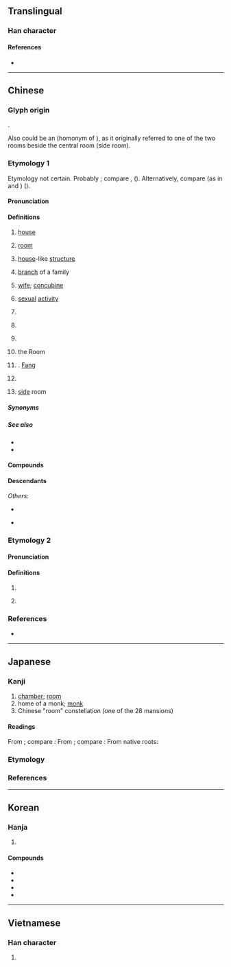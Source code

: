 {{character info}}
==Translingual==
{{stroke order|strokes=8}}
{{ja-forms|房|房|房}}

===Han character===
{{Han char|rn=63|rad=戶|as=04|sn=8|four=30227|canj=HSYHS,ISYHS|ids=⿸戶方, ⿸户方, ⿸戸方}}

====References====
* {{Han ref|kx=0415.150|dkj=11714|dj=0759.160|hdz=32260.040|uh=623F|ud=25151|bh=A9D0|bd=43472}}

----

==Chinese==
{{zh-forms}}

===Glyph origin===
{{Han etym}}
{{Han compound|戶|方|c1=s|c2=p|t1=door|ls=psc}}.

Also could be an {{Han compound|戶|方|t1=door|ls=ic|nocap=1}} (homonym of {{och-l|旁|side}}), as it originally referred to one of the two rooms beside the central room (side room).

===Etymology 1===
Etymology not certain. Probably {{der|zh|sit}}; compare {{cog|bo|བང་བ||storeroom; storehouse}}, {{cog|my|ဝင်း||enclosure}} ({{zh-ref|Bodman, 1980}}). Alternatively, compare {{cog|bo|བྲང||house}} (as in {{m|bo|ཕོ་བྲང||palace}} and {{m|bo|བྲང་ཁང||dwelling house}}) ({{zh-ref|Schuessler, 2007}}).

====Pronunciation====
{{zh-pron
|m=fáng
|m-s=fang2
|dg=фон1
|c=fong4,fong4-2
|g=fong4
|h=pfs=fòng/Pióng;gd=fong2/piong2
|h_note=Sixian: Pióng - surname; fòng - other senses
Meixian: piong2 - surname; fong2 - other senses
|j=fon1
|mb=bǒng
|md=bùng
|mn=pâng/pông/ml:hông/qz:phông
|mn_note=pâng - vernacular (including surname in Taiwanese); pông - literary (including surname in Xiamen, Quanzhou and Zhangzhou); hông, phông - literary
|mn-t=bang5
|w=3vaan
|x=fan2
|mc=1
|oc=1,2
|cat=n,pn,cls
}}

====Definitions====
{{zh-hanzi}}

# [[house]]
#: {{zh-x|我 一.個.人 在 房 裡|I'm alone in the '''house'''.}}
# [[room]] {{zh-mw|m,c:間}}
#: {{zh-x|我 可以 把 提包 撂 在 你 房 裡 嗎？|Can I dump my bags in your '''room'''?}}
#: {{zh-x|我 已經 把 這 間 房 分 給 你 了。|I have allocated this '''room''' to you.}}
# [[house]]-like [[structure]]
#: {{zh-x|心房|heart (as a house of emotions); cardiac '''atrium'''}}
# [[branch]] of a family
#: {{zh-x|二房|second son and his family}}
# [[wife]]; [[concubine]]
#: {{zh-x|妻房|wife}}
#: {{zh-x|二房|concubine}}
#: {{zh-x|偏房|concubine}}
#: {{zh-x|收房|to take as '''concubine'''}}
# [[sexual]] [[activity]]
#: {{zh-x|行房|to [[go to bed with]]}}
# {{zh-classifier|[[relative]]s}}
#: {{zh-x|三 房 親戚{qi}|three relatives}}
#: {{zh-x|四 房 兄弟|four brothers}}
# {{zh-classifier|[[wives]], [[concubine]]s or [[daughters-in-law]]}}
#: {{zh-x|娶 一 房 側室|to take a concubine}}
#: {{zh-x|兩 房 媳婦|two daughters-in-law}}
# {{zh-classifier|[[fruit]]s|t=[[bunch]]}}
# {{lb|zh|astronomy}} the Room {{gloss|a Chinese constellation, 4th of the [[w:Twenty-Eight_Mansions|Twenty-Eight Mansions]] and part of the [[青龍|Azure Dragon]]}}
# {{surname|zh}}. [[Fang]]
#: {{zh-x|^房 ^玄-齡|{{w|Fang Xuanling|'''Fang''' Xuanling}} (Tang dynasty politician)}}
# {{zh-div|縣}} {{place|zh|t=[[Fang]] County|county|prefecture-level city/Shiyan|p/Hubei|c/China}}
# {{lb|zh|obsolete}} [[side]] room

=====Synonyms=====
{{zh-dial|房子}}
{{zh-dial|房間}}

=====See also=====
* {{zh-l|屋}}
* {{zh-l|室}}

====Compounds====
{{zh-der|一房|一房一臥|三合房|三房四妾|三班六房|上房|上書房|下房|丹房|乳房|二房|二房東|伙房|作房|便房|倉房|偏房|健身房|僧房|公事房|六房吏典|六房書吏|冷房|冷氣房|分房減口|刑房|別房|加護病房|占房|危房|右心房|司房|同房|吵房|喜房|單人房|四合房|圓房|土房子|堂房|填房|壽房|大房|太陽能房|套房|奩房|子房|孔目房|完房|官房|官房學派|客房|專房|小房|山房|巡捕房|工房|帳房|平房|幽房|庫房|廂房|廈房|廚房|廠房|廳房|彈子房|後房|後罩房|御書房|御膳房|心房|成房|戲房|房下|房中樂|房中術|房主|房事|房價|房分|房分兄弟|房地|房地產|房基|房契|房奩|房子|房宇|房官|房客|房宿錢|房屋|房屋稅|房山|房帖|房師|房捐|房族|房書|房杜姚宋|房東|房檐|房櫳|房牙子|房狀|房產|房租|房簷|房累|房老|房考|房脊|房臥|房舍|房艙|房荒|房裡|房計|房謀杜斷|房貸|房車|房金|房錢|房門|房間|房闈|房頭|房飯錢|扒房|披房|捕房|排房|排房吏典|探房|敝房|敬事房|文房|文房四士|文房四寶|新房|普通病房|暖房|暖房筵|暗房|曲房|更房|書房|會房|月子房|月房|朝房|本房|柴房|棧房|椒房|槓房|樓房|機房|櫃房|次房|正房|歸房|氈房|民房|河房|洋房|洞房|洞房花燭|活動房屋|添房|渲房|火房|炕房|營房|爐房|牢房|獨守空房|班房|球房|產房|病房|看房子|碉房|碓房|碾房|磨房|票房|票房毒藥|票房紀錄|禪房|私房|私房話|私房買賣|私房錢|科房|稍房|空房|穿房入戶|穿房過屋|箱房|簽押房|粉房|糖房|緣房|繖房花序|繡房|耳房|腰房|膳房|臥房|艙房|花房|花燭洞房|茅房|茶房|草房|莊房|蓮房|藥房|蘭房|號房|蜂房|蜜房|蠣房|行房|親房|該房|談天房|豹房|賀房|賃房|跳房子|躥房越脊|車房|近房|退房|通房|連闥洞房|進房|過房|過房兒子|過房書|遠房|配房|鋪房|鋪面房|長房|門房|開房|閒房|閨房|陪房|隔房|隔房同輩|隔離病房|雲房|頭房|香房|馬房|高房|鬧房|鬧新房|鬧洞房|鳥房|鴛鴦房|黑房|九間房|雅房|房樑|房室結|殮房|停屍房|房室束|房水}}

====Descendants====
{{CJKV||ぼう|방|phòng}}
''Others'':
* {{desc|bor=1|en|Fang}}
* {{desc|vi|-|bor=1}} {{vi-l|buồng|房}}

===Etymology 2===

====Pronunciation====
{{zh-pron
|m=fáng,páng
|c=pong4
|h=pfs=
|mn=
|mc=2
|oc=n,1
|cat=
}}

====Definitions====
{{zh-hanzi}}

# {{zh-used in|阿房宮|{{w|Epang Palace}}}}
# {{zh-used in|房皇|[[wavering]]; [[pacing]] up and down|dot=,}} {{zh-alt-form|彷徨|nocap=1}}

===References===
* {{R:yue:Hanzi}}

----

==Japanese==
{{ja-kanji forms-IVS
|vs1=01
|vs2=03
|col-vs1=aj
|col-vs2=hdmj
|pic-vs1=U623f-kyu.svg
|ref={{R:Kanjipedia|0006428000}}
|ref2={{R:ja:KDJ|920|510}}
}}

===Kanji===
{{ja-kanji|grade=7|rs=戶04}}

# [[chamber]]; [[room]]
# home of a monk; [[monk]]
# Chinese "room" constellation (one of the 28 mansions)

====Readings====
From {{der|ja|ltc|-}} {{ltc-l|房|id=1}}; compare {{cog|cmn|房|tr=fáng}}:
{{ja-readings
|goon=ぼう<ばう
|kanon=ほう<はう
}}
From {{der|ja|ltc|-}} {{ltc-l|房|id=2}}; compare {{cog|cmn|房|tr=páng}}:
{{ja-readings
|goon=ぼう<ばう
|kanon=ほう<はう
}}
From native {{w|Japanese_language|Japanese}} roots:
{{ja-readings
|kun=いえ-, ねま-, ねや-, ふさ-, へや-
|nanori=お, のぶ, ふさ
}}

===Etymology===
{{ja-kanjitab|ふさ|yomi=k}}
{{ja-see|ふさ}}

===References===
<references/>

----

==Korean==

===Hanja===
{{ko-hanja|방|방}}

# {{hanja form of|방|[[room]]}}

====Compounds====
* {{ko-l|책방|[[bookstore]]|冊房}}
* {{ko-l|주방|[[kitchen]]|廚房}}
* {{ko-l|냉방|[[air conditioning]]|冷房}}
* {{ko-l|난방|[[heating]]|暖房}}

----

==Vietnamese==

===Han character===
{{vi-readings|readings=phòng,buồng|rs=戶04}}

# {{rfdef|vi|sort=戶04}}